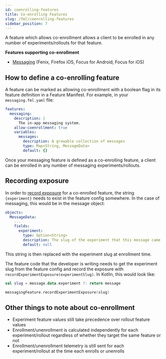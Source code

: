 ```yaml
---
id: coenrolling-features
title: Co-enrolling Features
slug: /fml/coenrolling-features
sidebar_position: 7
---
```


A feature which allows co-enrollment allows a client to be enrolled in any number of experiments/rollouts for that feature. 

**Features supporting co-enrollment**

* [Messaging](/messaging/mobile-messaging) (Fenix, Firefox iOS, Focus for Android, Focus for iOS)

## How to define a co-enrolling feature

A feature can be marked as allowing co-enrollment with a boolean flag in its feature definition in a Feature Manifest. For example, in your `messaging.fml.yaml` file:

```yaml
features:
  messaging:
    description: |
      The in-app messaging system.
    allow-coenrollment: true
    variables:
      messages:
        description: A growable collection of messages
        type: Map<String, MessageData>
        default: {}
```

Once your messaging feature is defined as a co-enrolling feature, a client can be enrolled in any number of messaging experiments/rollouts.

## Recording exposure


In order to [record exposure](/cookbook/fml/growable-collections#exposure-events) for a co-enrolled feature, the string `{experiment}` needs to exist in the feature config somewhere. In the case of messaging, this would be in the message object:

```yaml
objects:
  MessageData:
    ...
    fields:
      experiment:
        type: Option<String>
        description: The slug of the experiment that this message came from.
        default: null
```

This string is then replaced with the experiment slug at enrollment time.

The feature code that the developer is writing needs to get the experiment slug from the feature config and record the exposure with `recordExperimentExposure(experimentSlug)`. In Kotlin, this would look like:

```kotlin
val slug = message.data.experiment ?: return message

messagingFeature.recordExperimentExposure(slug)
```

## Other things to note about co-enrollment

* Experiment feature values still take precedence over rollout feature values
* Enrollment/unenrollment is calculated independently for each experiment/rollout regardless of whether they target the same feature or not
* Enrollment/unenrollment telemetry is still sent for each experiment/rollout at the time each enrolls or unenrolls